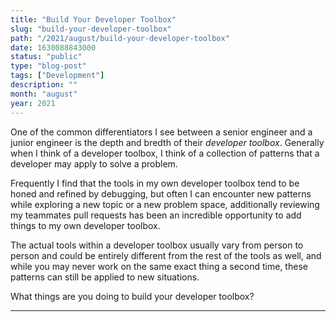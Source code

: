 ```yaml
---
title: "Build Your Developer Toolbox"
slug: "build-your-developer-toolbox"
path: "/2021/august/build-your-developer-toolbox"
date: 1630088843000
status: "public"
type: "blog-post"
tags: ["Development"]
description: ""
month: "august"
year: 2021
---
```




One of the common differentiators I see between a senior engineer and a junior
engineer is the depth and bredth of their _developer toolbox_. Generally when I
think of a developer toolbox, I think of a collection of patterns that a
developer may apply to solve a problem.

Frequently I find that the tools in my own developer toolbox tend to be honed
and refined by debugging, but often I can encounter new patterns while exploring
a new topic or a new problem space, additionally reviewing my teammates pull
requests has been an incredible opportunity to add things to my own developer
toolbox.

The actual tools within a developer toolbox usually vary from person to person
and could be entirely different from the rest of the tools as well, and while
you may never work on the same exact thing a second time, these patterns can
still be applied to new situations.

What things are you doing to build your developer toolbox?

<Spacer />

---

<Spacer />

